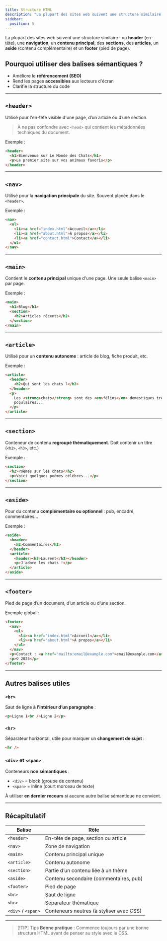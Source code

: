 ```yaml
---
title: Structure HTML
description: "La plupart des sites web suivent une structure similaire : un header (en-tête), une navigation, un contenu principal, des sections, des articles, un aside (contenu complémentaire) et un footer (pied de page)."
sidebar:
  position: 5
---
```


La plupart des sites web suivent une structure similaire : un **header** (en-tête), une **navigation**, un **contenu principal**, des **sections**, des **articles**, un **aside** (contenu complémentaire) et un **footer** (pied de page).

## Pourquoi utiliser des balises sémantiques ?

- Améliore le **référencement (SEO)**
- Rend les pages **accessibles** aux lecteurs d'écran
- Clarifie la structure du code

---

## `<header>`

Utilisé pour l'en-tête visible d'une page, d’un article ou d’une section.

> À ne pas confondre avec `<head>` qui contient les métadonnées techniques du document.

Exemple :

```html
<header>
  <h1>Bienvenue sur Le Monde des Chats</h1>
  <p>Le premier site sur vos animaux favoris</p>
</header>
```

---

## `<nav>`

Utilisé pour la **navigation principale** du site. Souvent placée dans le `<header>`.

Exemple :

```html
<nav>
  <ul>
    <li><a href="index.html">Accueil</a></li>
    <li><a href="about.html">À propos</a></li>
    <li><a href="contact.html">Contact</a></li>
  </ul>
</nav>
```

---

## `<main>`

Contient le **contenu principal** unique d'une page. Une seule balise `<main>` par page.

Exemple :

```html
<main>
  <h1>Blog</h1>
  <section>
    <h2>Articles récents</h2>
  </section>
</main>
```

---

## `<article>`

Utilisé pour un **contenu autonome** : article de blog, fiche produit, etc.

Exemple :

```html
<article>
  <header>
    <h2>Qui sont les chats ?</h2>
  </header>
  <p>
    Les <strong>chats</strong> sont des <em>félins</em> domestiques très
    populaires...
  </p>
</article>
```

---

## `<section>`

Conteneur de contenu **regroupé thématiquement**. Doit contenir un titre (`<h2>`, `<h3>`, etc.)

Exemple :

```html
<section>
  <h2>Poèmes sur les chats</h2>
  <p>Voici quelques poèmes célèbres...</p>
</section>
```

---

## `<aside>`

Pour du contenu **complémentaire ou optionnel** : pub, encadré, commentaires...

Exemple :

```html
<aside>
  <header>
    <h2>Commentaires</h2>
  </header>
  <article>
    <header><h3>Laurent</h3></header>
    <p>J'adore les chats !</p>
  </article>
</aside>
```

---

## `<footer>`

Pied de page d’un document, d’un article ou d’une section.

Exemple global :

```html
<footer>
  <nav>
    <ul>
      <li><a href="index.html">Accueil</a></li>
      <li><a href="about.html">À propos</a></li>
    </ul>
  </nav>
  <p>Contact : <a href="mailto:email@example.com">email@example.com</a></p>
  <p>© 2025</p>
</footer>
```

---

## Autres balises utiles

### `<br>`

Saut de ligne **à l’intérieur d’un paragraphe** :

```html
<p>Ligne 1<br />Ligne 2</p>
```

### `<hr>`

Séparateur horizontal, utile pour marquer un **changement de sujet** :

```html
<hr />
```

### `<div>` et `<span>`

Conteneurs **non sémantiques** :

- `<div>` = block (groupe de contenu)
- `<span>` = inline (court morceau de texte)

À utiliser **en dernier recours** si aucune autre balise sémantique ne convient.

---

## Récapitulatif

| Balise             | Rôle                                     |
| ------------------ | ---------------------------------------- |
| `<header>`         | En-tête de page, section ou article      |
| `<nav>`            | Zone de navigation                       |
| `<main>`           | Contenu principal unique                 |
| `<article>`        | Contenu autonome                         |
| `<section>`        | Partie d’un contenu liée à un thème      |
| `<aside>`          | Contenu secondaire (commentaires, pub)   |
| `<footer>`         | Pied de page                             |
| `<br>`             | Saut de ligne                            |
| `<hr>`             | Séparateur thématique                    |
| `<div>` / `<span>` | Conteneurs neutres (à styliser avec CSS) |

---

> [!TIP] Tips
> **Bonne pratique** : Commence toujours par une bonne structure HTML avant de penser au style avec le CSS.
